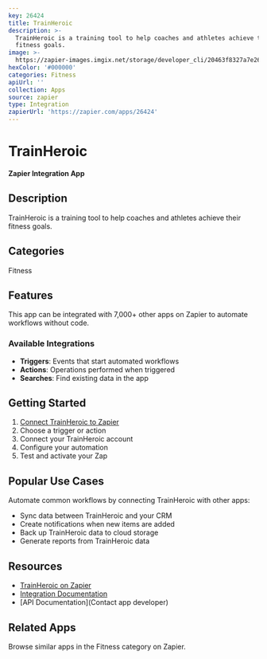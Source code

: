 ```yaml
---
key: 26424
title: TrainHeroic
description: >-
  TrainHeroic is a training tool to help coaches and athletes achieve their
  fitness goals.
image: >-
  https://zapier-images.imgix.net/storage/developer_cli/20463f8327a7e26abb6bcc19863ff800.png?auto=format%2Ccompress&ixlib=python-3.0.0&q=50
hexColor: '#000000'
categories: Fitness
apiUrl: ''
collection: Apps
source: zapier
type: Integration
zapierUrl: 'https://zapier.com/apps/26424'
---
```

# TrainHeroic

**Zapier Integration App**

## Description

TrainHeroic is a training tool to help coaches and athletes achieve their fitness goals.

## Categories

Fitness

## Features

This app can be integrated with 7,000+ other apps on Zapier to automate workflows without code.

### Available Integrations

- **Triggers**: Events that start automated workflows
- **Actions**: Operations performed when triggered
- **Searches**: Find existing data in the app

## Getting Started

1. [Connect TrainHeroic to Zapier](https://zapier.com/apps/26424)
2. Choose a trigger or action
3. Connect your TrainHeroic account
4. Configure your automation
5. Test and activate your Zap

## Popular Use Cases

Automate common workflows by connecting TrainHeroic with other apps:

- Sync data between TrainHeroic and your CRM
- Create notifications when new items are added
- Back up TrainHeroic data to cloud storage
- Generate reports from TrainHeroic data

## Resources

- [TrainHeroic on Zapier](https://zapier.com/apps/26424)
- [Integration Documentation](https://zapier.com/apps/26424/integrations)
- [API Documentation](Contact app developer)

## Related Apps

Browse similar apps in the Fitness category on Zapier.

